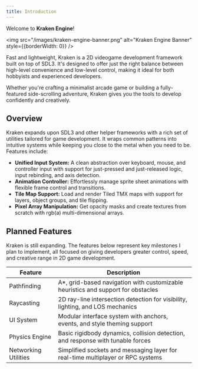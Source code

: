 ```yaml
---
title: Introduction
---
```


Welcome to **Kraken Engine**!

<img src="/images/kraken-engine-banner.png" alt="Kraken Engine Banner" style={{borderWidth: 0}} />

Fast and lightweight, Kraken is a 2D videogame development framework built on top of SDL3.
It's designed to offer just the right balance between high-level convenience and low-level control, making it ideal for both hobbyists and experienced developers.

Whether you're crafting a minimalist arcade game or building a fully-featured side-scrolling adventure, Kraken gives you the tools to develop confidently and creatively.

##  Overview

Kraken expands upon SDL3 and other helper frameworks with a rich set of utilities tailored for game development.
It wraps common patterns into intuitive systems while keeping you close to the metal when you need to be.
Features include:

- **Unified Input System:** A clean abstraction over keyboard, mouse, and controller input with support for just-pressed and just-released logic, input rebinding, and axis detection.
- **Animation Controller:** Effortlessly manage sprite sheet animations with flexible frame control and transitions.
- **Tile Map Support:** Load and render Tiled TMX maps with support for layers, object groups, and tile flipping.
- **Pixel Array Manipulation:** Get opacity masks and create textures from scratch with rgb(a) multi-dimensional arrays.

## Planned Features

Kraken is still expanding.
The features below represent key milestones I plan to implement, all focused on giving developers greater control, speed, and creative range in 2D game development.

| **Feature**          | **Description**                                                                   |
|----------------------|-----------------------------------------------------------------------------------|
| Pathfinding          | A\*, grid-based navigation with customizable heuristics and support for obstacles |
| Raycasting           | 2D ray-line intersection detection for visibility, lighting, and LOS mechanics    |
| UI System            | Modular interface system with anchors, events, and style theming support          |
| Physics Engine       | Basic rigidbody dynamics, collision detection, and response with tunable forces   |
| Networking Utilities | Simplified sockets and messaging layer for real-time multiplayer or RPC systems   |
